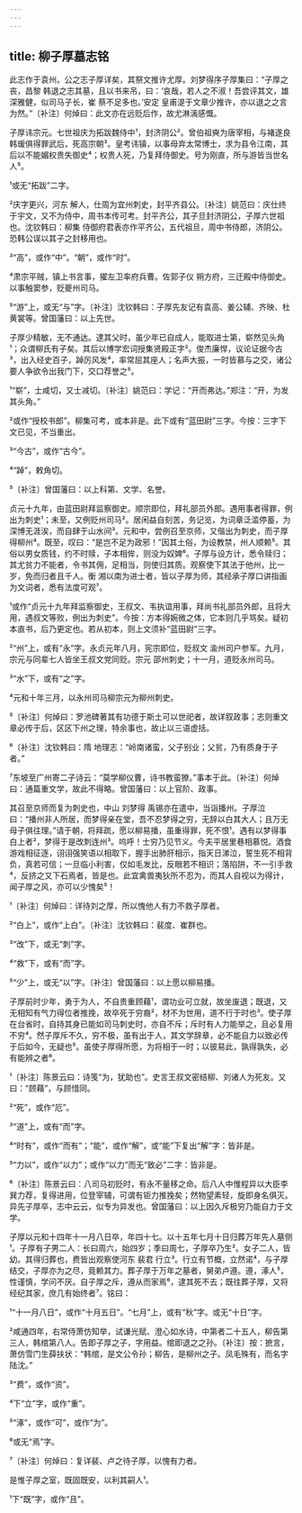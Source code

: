 ```yaml
---
---
---
```

title: 柳子厚墓志铭
---







此志作于袁州。公之志子厚详矣，其祭文推许尤厚。刘梦得序子厚集曰：“子厚之丧，昌黎 韩退之志其墓，且以书来吊，曰：‘哀哉，若人之不淑！吾尝评其文，雄深雅健，似司马子长，崔 蔡不足多也。’安定 皇甫湜于文章少推许，亦以退之之言为然。”〔补注〕何焯曰：此文亦在远贬后作，故尤淋漓感慨。

子厚讳宗元。七世祖庆为拓跋魏侍中¹，封济阴公²。曾伯祖奭为唐宰相，与褚遂良 韩瑗俱得罪武后，死高宗朝³。皇考讳镇，以事母弃太常博士，求为县令江南，其后以不能媚权贵失御史⁴；权贵人死，乃复拜侍御史。号为刚直，所与游皆当世名人⁵。

¹或无“拓跋”二字。

²庆字更兴，河东 解人，仕周为宜州刺史，封平齐县公。〔补注〕姚范曰：庆仕终于宇文，又不为侍中，周书本传可考。封平齐公，其子旦封济阴公，子厚六世祖也。沈钦韩曰：柳集 侍御府君表亦作平齐公，五代祖旦，周中书侍郎，济阴公。恐韩公误以其子之封移用也。

³“高”，或作“中”。“朝”，或作“时”。

⁴肃宗平贼，镇上书言事，擢左卫率府兵曹。佐郭子仪 朔方府，三迁殿中侍御史。以事触窦参，贬夔州司马。

⁵“游”上，或无“与”字。〔补注〕沈钦韩曰：子厚先友记有袁高、姜公辅、齐映、杜黄裳等。曾国藩曰：以上先世。

子厚少精敏，无不通达。逮其父时，虽少年已自成人，能取进士第，崭然见头角¹；众谓柳氏有子矣。其后以博学宏词授集贤殿正字²。俊杰廉悍，议论证据今古³，出入经史百子，踔厉风发⁴，率常屈其座人；名声大振，一时皆慕与之交，诸公要人争欲令出我门下，交口荐誉之⁵。

¹“崭”，士咸切，又士减切。〔补注〕姚范曰：学记：“开而弗达。”郑注：“开，为发其头角。”

²或作“授校书郎”。柳集可考，或本非是。此下或有“蓝田尉”三字。今按：三字下文已见，不当重出。

³“今古”，或作“古今”。

⁴“踔”，敕角切。

⁵〔补注〕曾国藩曰：以上科第、文学、名誉。

贞元十九年，由蓝田尉拜监察御史。顺宗即位，拜礼部员外郎。遇用事者得罪，例出为刺史¹；未至，又例贬州司马²。居闲益自刻苦，务记览，为词章泛滥停蓄，为深博无涯涘，而自肆于山水间³。元和中，尝例召至京师，又偕出为刺史，而子厚得柳州⁴。既至，叹曰：“是岂不足为政邪！”因其土俗，为设教禁，州人顺赖⁵。其俗以男女质钱，约不时赎，子本相侔，则没为奴婢⁶。子厚与设方计，悉令赎归；其尤贫力不能者，令书其佣，足相当，则使归其质。观察使下其法于他州，比一岁，免而归者且千人。衡 湘以南为进士者，皆以子厚为师，其经承子厚口讲指画为文词者，悉有法度可观⁷。

¹或作“贞元十九年拜监察御史，王叔文、韦执谊用事，拜尚书礼部员外郎，且将大用，遇叔文等败，例出为刺史”。今按：方本得婉微之体，它本则几乎骂矣。疑初本直书，后乃更定也。若从初本，则上文须补“蓝田尉”三字。

²“州”上，或有“永”字。永贞元年八月，宪宗即位，贬叔文 渝州司户参军。九月，宗元与同辈七人皆坐王叔文党同贬。宗元 邵州刺史；十一月，道贬永州司马。

³“水”下，或有“之”字。

⁴元和十年三月，以永州司马柳宗元为柳州刺史。

⁵〔补注〕何焯曰：罗池碑著其有功德于斯土可以世祀者，故详叙政事；志则重文章必传于后，区区下州之理，特余事也，故止以三语虚括。

⁶〔补注〕沈钦韩曰：隋 地理志：“岭南诸蛮，父子别业；父贫，乃有质身于子者。”

⁷东坡至广州寄二子诗云：“莫学柳仪曹，诗书教蛮獠。”事本于此。〔补注〕何焯曰：通篇重文学，故此不得略。曾国藩曰：以上官阶、政事。

其召至京师而复为刺史也，中山 刘梦得 禹锡亦在遣中，当诣播州。子厚泣曰：“播州非人所居，而梦得亲在堂，吾不忍梦得之穷，无辞以白其大人；且万无母子俱往理。”请于朝，将拜疏，愿以柳易播，虽重得罪，死不恨¹。遇有以梦得事白上者²，梦得于是改刺连州³。呜呼！士穷乃见节义。今夫平居里巷相慕悦。酒食游戏相征逐，诩诩强笑语以相取下，握手出肺肝相示，指天日涕泣，誓生死不相背负，真若可信；一旦临小利害，仅如毛发比，反眼若不相识；落陷阱，不一引手救⁴，反挤之又下石焉者，皆是也。此宜禽兽夷狄所不忍为，而其人自视以为得计，闻子厚之风，亦可以少愧矣⁵！

¹〔补注〕何焯曰：详待刘之厚，所以愧他人有力不救子厚者。

²“白上”，或作“上白”。〔补注〕沈钦韩曰：裴度、崔群也。

³“改”下，或无“刺”字。

⁴“救”下，或有“而”字。

⁵“少”上，或无“以”字。〔补注〕曾国藩曰：以上愿以柳易播。

子厚前时少年，勇于为人，不自贵重顾藉¹，谓功业可立就，故坐废退；既退，又无相知有气力得位者推挽，故卒死于穷裔²，材不为世用，道不行于时也³。使子厚在台省时，自持其身已能如司马刺史时，亦自不斥；斥时有人力能举之，且必复用不穷⁴。然子厚斥不久，穷不极，虽有出于人，其文学辞章，必不能自力以致必传于后如今，无疑也⁵。虽使子厚得所愿，为将相于一时；以彼易此，孰得孰失，必有能辨之者⁶。

¹〔补注〕陈景云曰：诗笺“为，犹助也”。史言王叔文密结柳、刘诸人为死友。又曰：“顾藉”，与顾惜同。

²“死”，或作“厄”。

³“道”上，或有“而”字。

⁴“时有”，或作“而有”；“能”，或作“解”，或“能”下复出“解”字：皆非是。

⁵“力以”，或作“以力”；或作“以力”而无“致必”二字：皆非是。

⁶〔补注〕陈景云曰：八司马初贬时，有永不量移之命。后八人中惟程异以大臣李巽力荐，复得进用，位登宰辅，可谓有钜力推挽矣；然物望素轻，旋即身名俱灭。异先子厚卒，志中云云，似专为异发也。曾国藩曰：以上因久斥极穷乃能自力于文学。

子厚以元和十四年十一月八日卒，年四十七。以十五年七月十日归葬万年先人墓侧¹。子厚有子男二人：长曰周六，始四岁；季曰周七，子厚卒乃生²。女子二人，皆幼。其得归葬也，费皆出观察使河东 裴君 行立³。行立有节概，立然诺⁴，与子厚结交，子厚亦为之尽，竟赖其力。葬子厚于万年之墓者，舅弟卢遵。遵，涿人⁵，性谨慎，学问不厌。自子厚之斥，遵从而家焉⁶，逮其死不去；既往葬子厚，又将经纪其家，庶几有始终者⁷。铭曰：

¹“十一月八日”，或作“十月五日”。“七月”上，或有“秋”字。或无“十日”字。

²咸通四年，右常侍萧仿知举，试谦光赋、澄心如水诗，中第者二十五人，柳告第三人，韩绾第八人。告即子厚之子，字用益。绾即退之之孙。〔补注〕按：摭言，萧仿雪门生薛扶状：“韩绾，是文公令孙；柳告，是柳州之子。凤毛殊有，而名字陆沈。”

³“费”，或作“资”。

⁴下“立”字，或作“重”。

⁵“涿”，或作“可”，或作“为”。

⁶或无“焉”字。

⁷〔补注〕何焯曰：复详裴、卢之待子厚，以愧有力者。

是惟子厚之室，既固既安，以利其嗣人¹。

¹下“既”字，或作“且”。